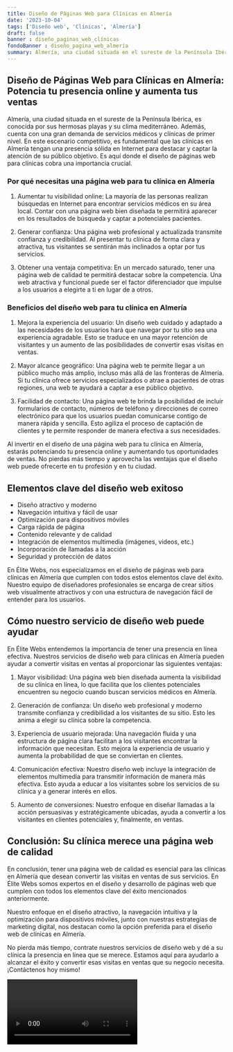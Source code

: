 ```yaml
---
title: Diseño de Páginas Web para Clínicas en Almería
date: '2023-10-04'
tags: ['Diseño web', 'Clínicas', 'Almería']
draft: false
banner : diseño_paginas_web_clínicas
fondoBanner : diseño_pagina_web_almería
summary: Almería, una ciudad situada en el sureste de la Península Ibérica, es conocida por sus hermosas playas y su clima mediterráneo. Además, cuenta con una gran demanda de servicios médicos y clínicas de primer nivel. En este escenario competitivo, es fundamental que las clínicas en Almería tengan una presencia sólida en Internet para destacar y captar la atención de su público objetivo. Es aquí donde el diseño de páginas web para clínicas cobra una importancia crucial.
---
```


## Diseño de Páginas Web para Clínicas en Almería: Potencia tu presencia online y aumenta tus ventas

Almería, una ciudad situada en el sureste de la Península Ibérica, es conocida por sus hermosas playas y su clima mediterráneo. Además, cuenta con una gran demanda de servicios médicos y clínicas de primer nivel. En este escenario competitivo, es fundamental que las clínicas en Almería tengan una presencia sólida en Internet para destacar y captar la atención de su público objetivo. Es aquí donde el diseño de páginas web para clínicas cobra una importancia crucial.

### Por qué necesitas una página web para tu clínica en Almería

1. Aumentar tu visibilidad online: La mayoría de las personas realizan búsquedas en Internet para encontrar servicios médicos en su área local. Contar con una página web bien diseñada te permitirá aparecer en los resultados de búsqueda y captar a potenciales pacientes.

2. Generar confianza: Una página web profesional y actualizada transmite confianza y credibilidad. Al presentar tu clínica de forma clara y atractiva, tus visitantes se sentirán más inclinados a optar por tus servicios.

3. Obtener una ventaja competitiva: En un mercado saturado, tener una página web de calidad te permitirá destacar sobre la competencia. Una web atractiva y funcional puede ser el factor diferenciador que impulse a los usuarios a elegirte a ti en lugar de a otros.

### Beneficios del diseño web para tu clínica en Almería

1. Mejora la experiencia del usuario: Un diseño web cuidado y adaptado a las necesidades de los usuarios hará que navegar por tu sitio sea una experiencia agradable. Esto se traduce en una mayor retención de visitantes y un aumento de las posibilidades de convertir esas visitas en ventas.

2. Mayor alcance geográfico: Una página web te permite llegar a un público mucho más amplio, incluso más allá de las fronteras de Almería. Si tu clínica ofrece servicios especializados o atrae a pacientes de otras regiones, una web te ayudará a captar a ese público objetivo.

3. Facilidad de contacto: Una página web te brinda la posibilidad de incluir formularios de contacto, números de teléfono y direcciones de correo electrónico para que los usuarios puedan comunicarse contigo de manera rápida y sencilla. Esto agiliza el proceso de captación de clientes y te permite responder de manera efectiva a sus necesidades.

Al invertir en el diseño de una página web para tu clínica en Almería, estarás potenciando tu presencia online y aumentando tus oportunidades de ventas. No pierdas más tiempo y aprovecha las ventajas que el diseño web puede ofrecerte en tu profesión y en tu ciudad.

<GifSeo />

<Cta />

## Elementos clave del diseño web exitoso

- Diseño atractivo y moderno
- Navegación intuitiva y fácil de usar
- Optimización para dispositivos móviles
- Carga rápida de página
- Contenido relevante y de calidad
- Integración de elementos multimedia (imágenes, videos, etc.)
- Incorporación de llamadas a la acción
- Seguridad y protección de datos

En Élite Webs, nos especializamos en el diseño de páginas web para clínicas en Almería que cumplen con todos estos elementos clave del éxito. Nuestro equipo de diseñadores profesionales se encarga de crear sitios web visualmente atractivos y con una estructura de navegación fácil de entender para los usuarios.

## Cómo nuestro servicio de diseño web puede ayudar

En Élite Webs entendemos la importancia de tener una presencia en línea efectiva. Nuestros servicios de diseño web para clínicas en Almería pueden ayudar a convertir visitas en ventas al proporcionar las siguientes ventajas:

1. Mayor visibilidad: Una página web bien diseñada aumenta la visibilidad de su clínica en línea, lo que facilita que los clientes potenciales encuentren su negocio cuando buscan servicios médicos en Almería.

2. Generación de confianza: Un diseño web profesional y moderno transmite confianza y credibilidad a los visitantes de su sitio. Esto les anima a elegir su clínica sobre la competencia.

3. Experiencia de usuario mejorada: Una navegación fluida y una estructura de página clara facilitan a los visitantes encontrar la información que necesitan. Esto mejora la experiencia de usuario y aumenta la probabilidad de que se conviertan en clientes.

4. Comunicación efectiva: Nuestro diseño web incluye la integración de elementos multimedia para transmitir información de manera más efectiva. Esto ayuda a educar a los visitantes sobre los servicios de su clínica y a generar interés en ellos.

5. Aumento de conversiones: Nuestro enfoque en diseñar llamadas a la acción persuasivas y estratégicamente ubicadas, ayuda a convertir a los visitantes en clientes potenciales y, finalmente, en ventas.

## Conclusión: Su clínica merece una página web de calidad

En conclusión, tener una página web de calidad es esencial para las clínicas en Almería que desean convertir las visitas en ventas de sus servicios. En Élite Webs somos expertos en el diseño y desarrollo de páginas web que cumplen con todos los elementos clave del éxito mencionados anteriormente.

Nuestro enfoque en el diseño atractivo, la navegación intuitiva y la optimización para dispositivos móviles, junto con nuestras estrategias de marketing digital, nos destacan como la opción preferida para el diseño web de clínicas en Almería.

No pierda más tiempo, contrate nuestros servicios de diseño web y dé a su clínica la presencia en línea que se merece. Estamos aquí para ayudarlo a alcanzar el éxito y convertir esas visitas en ventas que su negocio necesita. ¡Contáctenos hoy mismo!

<Video />

<CtaBot job='Clínicas' city='Almería'/>

<Gmaps query='Almería+españa+maps' />